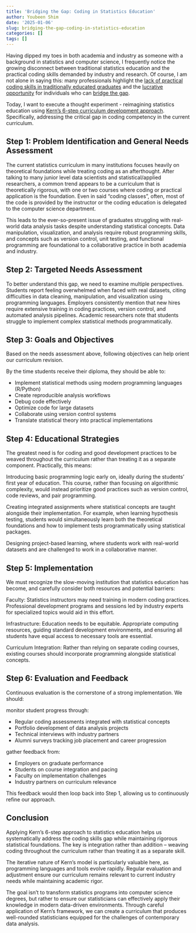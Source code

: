 ```yaml
---
title: 'Bridging the Gap: Coding in Statistics Education'
author: Youbeen Shim
date: '2025-01-06'
slug: bridging-the-gap-coding-in-statistics-education
categories: []
tags: []
---
```


Having dipped my toes in both academia and industry as someone with a background in statistics and computer science, I frequently notice the growing disconnect between traditional statistics education and the practical coding skills demanded by industry and research. Of course, I am not alone in saying this: many professionals highlight the [lack of practical coding skills in traditionally educated graduates](https://www.institutedata.com/us/blog/coding-in-data-science-how-much-is-required) and the [lucrative opportunity]([https://javascript.plainenglish.io/the-traditional-vs-practical-approach-of-learning-programming-f696043e3c17]) for individuals who can [bridge the gap](https://www.nobledesktop.com/learn/coding/industries-and-professions).

Today, I want to execute a thought experiment - reimagining statistics education using [Kern’s 6-step curriculum development approach](https://ucimedsim.home.blog/2019/06/13/curriculum-development-kerns-6-step). Specifically, addressing the critical gap in coding competency in the current curriculum. 

## Step 1: Problem Identification and General Needs Assessment

The current statistics curriculum in many institutions focuses heavily on theoretical foundations while treating coding as an afterthought. After talking to many junior level data scientists and statistical/applied researchers, a common trend appears to be a curriculum that is theoretically rigorous, with one or two courses where coding or practical application is the foundation. Even in said “coding classes”, often, most of the code is provided by the instructor or the coding education is delegated to the computer science department. 

This leads to the ever-so-present issue of graduates struggling with real-world data analysis tasks despite understanding statistical concepts. Data manipulation, visualization, and analysis require robust programming skills, and concepts such as version control, unit testing, and functional programming are foundational to a collaborative practice in both academia and industry. 

## Step 2: Targeted Needs Assessment

To better understand this gap, we need to examine multiple perspectives. Students report feeling overwhelmed when faced with real datasets, citing difficulties in data cleaning, manipulation, and visualization using programming languages. Employers consistently mention that new hires require extensive training in coding practices, version control, and automated analysis pipelines. Academic researchers note that students struggle to implement complex statistical methods programmatically.

## Step 3: Goals and Objectives

Based on the needs assessment above, following objectives can help orient our curriculum revision. 

By the time students receive their diploma, they should be able to:

* Implement statistical methods using modern programming languages (R/Python)
* Create reproducible analysis workflows
* Debug code effectively
* Optimize code for large datasets
* Collaborate using version control systems
* Translate statistical theory into practical implementations

## Step 4: Educational Strategies

The greatest need is for coding and good development practices to be weaved throughout the curriculum rather than treating it as a separate component. Practically, this means:

Introducing basic programming logic early on, ideally during the students’ first year of education. This course, rather than focusing on algorithmic complexity, would instead prioritize good practices such as version control, code reviews, and pair programming. 

Creating integrated assignments where statistical concepts are taught alongside their implementation. For example, when learning hypothesis testing, students would simultaneously learn both the theoretical foundations and how to implement tests programmatically using statistical packages. 

Designing project-based learning, where students work with real-world datasets and are challenged to work in a collaborative manner. 

## Step 5: Implementation

We must recognize the slow-moving institution that statistics education has become, and carefully consider both resources and potential barriers:

Faculty: Statistics instructors may need training in modern coding practices. Professional development programs and sessions led by industry experts for specialized topics would aid in this effort. 

Infrastructure: Education needs to be equitable. Appropriate computing resources, guiding standard development environments, and ensuring all students have equal access to necessary tools are essential.

Curriculum Integration: Rather than relying on separate coding courses, existing courses should incorporate programming alongside statistical concepts.

## Step 6: Evaluation and Feedback

Continuous evaluation is the cornerstone of a strong implementation. We should:

monitor student progress through:

* Regular coding assessments integrated with statistical concepts
* Portfolio development of data analysis projects
* Technical interviews with industry partners
* Alumni surveys tracking job placement and career progression

gather feedback from:

* Employers on graduate performance
* Students on course integration and pacing
* Faculty on implementation challenges
* Industry partners on curriculum relevance

This feedback would then loop back into Step 1, allowing us to continuously refine our approach.

## Conclusion

Applying Kern's 6-step approach to statistics education helps us systematically address the coding skills gap while maintaining rigorous statistical foundations. The key is integration rather than addition – weaving coding throughout the curriculum rather than treating it as a separate skill.

The iterative nature of Kern's model is particularly valuable here, as programming languages and tools evolve rapidly. Regular evaluation and adjustment ensure our curriculum remains relevant to current industry needs while maintaining academic rigor.

The goal isn't to transform statistics programs into computer science degrees, but rather to ensure our statisticians can effectively apply their knowledge in modern data-driven environments. Through careful application of Kern's framework, we can create a curriculum that produces well-rounded statisticians equipped for the challenges of contemporary data analysis.
